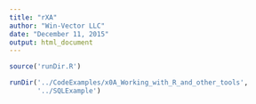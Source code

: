 ```yaml
---
title: "rXA"
author: "Win-Vector LLC"
date: "December 11, 2015"
output: html_document
---
```


```r
source('runDir.R')
```

```r
runDir('../CodeExamples/x0A_Working_with_R_and_other_tools',
       '../SQLExample')
```
